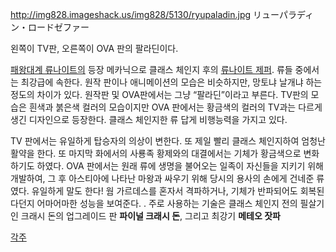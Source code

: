 http://img828.imageshack.us/img828/5130/ryupaladin.jpg
リューパラディン・ロードゼファー

왼쪽이 TV판, 오른쪽이 OVA 판의 팔라딘이다.

[[패왕대계 류나이트]]의 등장 메카닉으로 클래스 체인지 후의 [[류나이트 제퍼]]. 류들 중에서는 최강급에 속한다. 
원작 판이나 애니메이션의 모습은 비슷하지만, 망토냐 날개냐 하는 정도의 차이가 있다. 
원작판 및 OVA판에서는 그냥 “팔라딘”이라고 부른다. TV판의 모습은 흰색과 붉은색 컬러의 모습이지만
OVA 판에서는 황금색의 컬러의 TV과는 다르게 생긴 디자인으로 등장한다.
클래스 체인지한 류 답게 비행능력을 가지고 있다.

TV 판에서는 유일하게 탑승자의 의상이 변한다. 또 제일 빨리 클래스 체인지하여 엄청난 활약을 한다. 또 마지막 화에서의 사룡족 황제와의 대결에서는 기체가 황금색으로 변화하기도 하였다.
OVA 판에서는 원래 류에 생명을 불어오는 일족이 자신들을  지키기 위해 개발하여, 그 후 아스티아에 나타난 마왕과 싸우기 위해 당시의 용사의 손에게 건네준 류였다. 유일하게 말도 한다! 웜 가르데스를 혼자서 격파하거나, 기체가 반파되어도 회복된다던지 어마어마한 성능을 보여준다.
.
주로 사용하는 기술은 클래스 체인지 전의 필살기인 크래시 돈의 업그레이드 판 '''파이널 크래시 돈''', 그리고 최강기 '''메테오 잣파'''



[[각주]]
